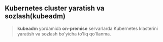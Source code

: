 ## Kubernetes cluster yaratish va sozlash(kubeadm)

> **kubeadm** yordamida **on-premise** servarlarda Kubernetes klasterini yaratish va sozlash bo'yicha to'liq qo'llanma.

